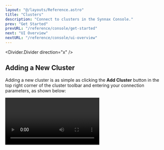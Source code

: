 ```yaml
---
layout: "@/layouts/Reference.astro"
title: "Clusters"
description: "Connect to clusters in the Synnax Console."
prev: "Get Started"
prevURL: "/reference/console/get-started"
next: "UI Overview"
nextURL: "/reference/console/ui-overview"
---
```



<Divider.Divider direction="x" />

## Adding a New Cluster

Adding a new cluster is as simple as clicking the **Add Cluster** button in the top
right corner of the cluster toolbar and entering your connection parameters, as shown
below:

<Video client:only="react" id="console/clusters/connect" />

This will add a new cluster to the list and set it as active. The console continuously
monitors the connection to the cluster and displays it in the bottom right corner of the
UI.

### Parameters

<Table>
  <thead>
    <tr>
      <th>Parameter</th>
      <th>Description</th>
    </tr>
  </thead>
  <tbody>
    <tr>
      <td>
        <b>Host</b>
      </td>
      <td>The hostname or IP address of the cluster.</td>
    </tr>
    <tr>
      <td>
        <b>Port</b>
      </td>
      <td>The port number of the cluster.</td>
    </tr>
    <tr>
      <td>
        <b>Username</b>
      </td>
      <td>The username to use when connecting to the cluster.</td>
    </tr>
    <tr>
      <td>
        <b>Password</b>
      </td>
      <td>The password to use when connecting to the cluster.</td>
    </tr>
    <tr>
      <td>
        <b>Secure</b>
      </td>
      <td>Whether to use TLS when connecting to the cluster. This parameter only works
        with secure clusters.</td>
    </tr>
  </tbody>
</Table>

<Note.Note variant="warning">
  The console will not connect to remote clusters (i.e. host is not 'localhost') started
  with the `--insecure` flag.
</Note.Note>

### Demo Cluster

Synnax has a demo cluster that can be connected to which always plots some data. To
connect, enter the following parameters:

<Table>
  <thead>
    <tr>
      <th>Parameter</th>
      <th>Value</th>
    </tr>
  </thead>
  <tbody>
    <tr>
      <td>
        <b>Host</b>
      </td>
      <td>demo.synnaxlabs.com</td>
    </tr>
    <tr>
      <td>
        <b>Port</b>
      </td>
      <td>9090</td>
    </tr>
    <tr>
      <td>
        <b>Username</b>
      </td>
      <td>synnax</td>
    </tr>
    <tr>
      <td>
        <b>Password</b>
      </td>
      <td>seldon</td>
    </tr>
    <tr>
      <td>
        <b>Secure</b>
      </td>
      <td>true</td>
    </tr>
  </tbody>
</Table>

<Divider.Divider direction="x" />

## Cluster Toolbar

The cluster toolbar is located at the bottom right of the screen. From this toolbar, you
can add clusters, switch between them, and more.

If you have multiple clusters, you can switch between them by clicking on the cluster
you'd like to connect to in the toolbar:

<Video client:only="react" id="console/clusters/switch" />

Right-clicking on a cluster in the toolbar will open a context menu with options to
connect from, disconnect from, rename, and remove the cluster:

<Video client:only="react" id="console/clusters/context-menu" />

You can also copy a link to the cluster from the context menu. Opening this link will
open the Synnax Console with the cluster already connected.

<Divider.Divider direction="x" />

## Next Steps

Next, learn how Synnax's [UI is organized](/reference/console/ui-overview).
